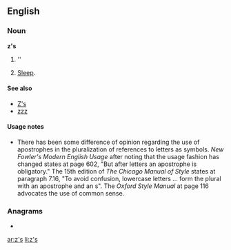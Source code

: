 ==English==

===Noun===
'''z's'''

# ''{{plural of|[[z]]}}
# {{colloquial}} [[sleep|Sleep]].

====See also====
*[[Z's]]
*[[zzz]]

====Usage notes====
*There has been some difference of opinion regarding the use of apostrophes in the pluralization of references to letters as symbols.  ''New Fowler's Modern English Usage'' after noting that the usage fashion has changed states at page 602, "But after letters an apostrophe is obligatory."    The 15th edition of ''The Chicago Manual of Style'' states at paragraph 7.16, "To avoid confusion, lowercase letters ... form the plural with an apostrophe and an s".  The ''Oxford Style Manual'' at page 116 advocates the use of common sense.

===Anagrams===
* {{alphagram|[[SZ#English|SZ]]}}

[[ar:z's]]
[[li:z's]]